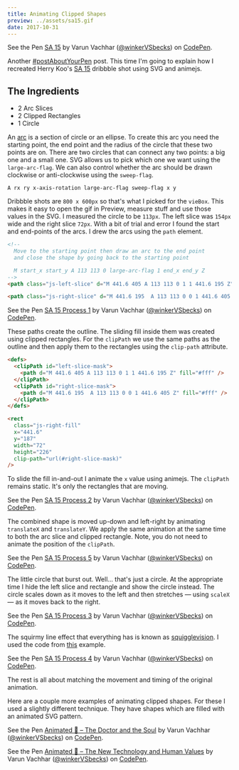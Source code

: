 ```yaml
---
title: Animating Clipped Shapes
preview: ../assets/sa15.gif
date: 2017-10-31
---
```


<p data-height="400" data-theme-id="26435" data-slug-hash="gXOdEL" data-default-tab="result" data-user="winkerVSbecks" data-embed-version="2" data-pen-title="SA 15" class="codepen">See the Pen <a href="https://codepen.io/winkerVSbecks/pen/gXOdEL/">SA 15</a> by Varun Vachhar (<a href="https://codepen.io/winkerVSbecks">@winkerVSbecks</a>) on <a href="https://codepen.io">CodePen</a>.</p>

<script
  async
  src="https://production-assets.codepen.io/assets/embed/ei.js"
></script>

Another [#postAboutYourPen](http://postaboutyourpen.online/) post. This time I'm going to explain how I recreated Herry Koo's [SA 15](https://dribbble.com/shots/3478023-SA-15) dribbble shot using SVG and animejs.

## The Ingredients

- 2 Arc Slices
- 2 Clipped Rectangles
- 1 Circle

An [arc](https://developer.mozilla.org/en-US/docs/Web/SVG/Tutorial/Paths#Arcs) is a section of circle or an ellipse. To create this arc you need the starting point, the end point and the radius of the circle that these two points are on. There are two circles that can connect any two points: a big one and a small one. SVG allows us to pick which one we want using the `large-arc-flag`. We can also control whether the arc should be drawn clockwise or anti-clockwise using the `sweep-flag`.

```
A rx ry x-axis-rotation large-arc-flag sweep-flag x y
```

Dribbble shots are `800 x 600px` so that's what I picked for the `vieBox`. This makes it easy to open the gif in Preview, measure stuff and use those values in the SVG. I measured the circle to be `113px`. The left slice was `154px` wide and the right slice `72px`. With a bit of trial and error I found the start and end-points of the arcs. I drew the arcs using the `path` element.

```html
<!--
  Move to the starting point then draw an arc to the end point
  and close the shape by going back to the starting point

  M start_x start_y A 113 113 0 large-arc-flag 1 end_x end_y Z
-->
<path class="js-left-slice" d="M 441.6 405 A 113 113 0 1 1 441.6 195 Z" />

<path class="js-right-slice" d="M 441.6 195  A 113 113 0 0 1 441.6 405 Z" />
```

<p data-height="300" data-theme-id="26435" data-slug-hash="aVOaqY" data-default-tab="result" data-user="winkerVSbecks" data-embed-version="2" data-pen-title="SA 15 Process 1" class="codepen">See the Pen <a href="https://codepen.io/winkerVSbecks/pen/aVOaqY/">SA 15 Process 1</a> by Varun Vachhar (<a href="https://codepen.io/winkerVSbecks">@winkerVSbecks</a>) on <a href="https://codepen.io">CodePen</a>.</p>

<script
  async
  src="https://production-assets.codepen.io/assets/embed/ei.js"
></script>

These paths create the outline. The sliding fill inside them was created using clipped rectangles. For the `clipPath` we use the same paths as the outline and then apply them to the rectangles using the `clip-path` attribute.

```html
<defs>
  <clipPath id="left-slice-mask">
    <path d="M 441.6 405 A 113 113 0 1 1 441.6 195 Z" fill="#fff" />
  </clipPath>
  <clipPath id="right-slice-mask">
    <path d="M 441.6 195  A 113 113 0 0 1 441.6 405 Z" fill="#fff" />
  </clipPath>
</defs>
```

```html
<rect
  class="js-right-fill"
  x="441.6"
  y="187"
  width="72"
  height="226"
  clip-path="url(#right-slice-mask)"
/>
```

To slide the fill in-and-out I animate the `x` value using animejs. The `clipPath` remains static. It's only the rectangles that are moving.

<p data-height="300" data-theme-id="26435" data-slug-hash="XzbyQj" data-default-tab="result" data-user="winkerVSbecks" data-embed-version="2" data-pen-title="SA 15 Process 2" class="codepen">See the Pen <a href="https://codepen.io/winkerVSbecks/pen/XzbyQj/">SA 15 Process 2</a> by Varun Vachhar (<a href="https://codepen.io/winkerVSbecks">@winkerVSbecks</a>) on <a href="https://codepen.io">CodePen</a>.</p>

<script
  async
  src="https://production-assets.codepen.io/assets/embed/ei.js"
></script>

The combined shape is moved up-down and left-right by animating `translateX` and `translateY`. We apply the same animation at the same time to both the arc slice and clipped rectangle. Note, you do not need to animate the position of the `clipPath`.

<p data-height="300" data-theme-id="26435" data-slug-hash="pdJGOZ" data-default-tab="result" data-user="winkerVSbecks" data-embed-version="2" data-pen-title="SA 15 Process 5" class="codepen">See the Pen <a href="https://codepen.io/winkerVSbecks/pen/pdJGOZ/">SA 15 Process 5</a> by Varun Vachhar (<a href="https://codepen.io/winkerVSbecks">@winkerVSbecks</a>) on <a href="https://codepen.io">CodePen</a>.</p>

<script
  async
  src="https://production-assets.codepen.io/assets/embed/ei.js"
></script>

The little circle that burst out. Well… that's just a circle. At the appropriate time I hide the left slice and rectangle and show the circle instead. The circle scales down as it moves to the left and then stretches — using `scaleX` — as it moves back to the right.

<p data-height="300" data-theme-id="26435" data-slug-hash="mqJaLY" data-default-tab="result" data-user="winkerVSbecks" data-embed-version="2" data-pen-title="SA 15 Process 3" class="codepen">See the Pen <a href="https://codepen.io/winkerVSbecks/pen/mqJaLY/">SA 15 Process 3</a> by Varun Vachhar (<a href="https://codepen.io/winkerVSbecks">@winkerVSbecks</a>) on <a href="https://codepen.io">CodePen</a>.</p>

<script
  async
  src="https://production-assets.codepen.io/assets/embed/ei.js"
></script>

The squirmy line effect that everything has is known as [squigglevision](https://css-tricks.com/squigglevision-in-css-and-svg). I used the code from [this](https://tympanus.net/codrops/2016/03/21/animated-animals-css-svg) example.

<p data-height="300" data-theme-id="26435" data-slug-hash="Nwqoav" data-default-tab="css,result" data-user="winkerVSbecks" data-embed-version="2" data-pen-title="SA 15 Process 4" class="codepen">See the Pen <a href="https://codepen.io/winkerVSbecks/pen/Nwqoav/">SA 15 Process 4</a> by Varun Vachhar (<a href="https://codepen.io/winkerVSbecks">@winkerVSbecks</a>) on <a href="https://codepen.io">CodePen</a>.</p>

<script
  async
  src="https://production-assets.codepen.io/assets/embed/ei.js"
></script>

The rest is all about matching the movement and timing of the original animation.

Here are a couple more examples of animating clipped shapes. For these I used a slightly different technique. They have shapes which are filled with an animated SVG pattern.

<div class="flex-ns justify-around">
  <p data-height="600" data-theme-id="26435" data-slug-hash="GvyrbO" data-default-tab="result" data-user="winkerVSbecks" data-embed-version="2" data-pen-title="Animated 📕 – The Doctor and the Soul" class="codepen">See the Pen <a href="https://codepen.io/winkerVSbecks/pen/GvyrbO/">Animated 📕 – The Doctor and the Soul</a> by Varun Vachhar (<a href="https://codepen.io/winkerVSbecks">@winkerVSbecks</a>) on <a href="https://codepen.io">CodePen</a>.</p>
  <script async src="https://production-assets.codepen.io/assets/embed/ei.js"></script>

<p data-height="600" data-theme-id="26435" data-slug-hash="xLXNRQ" data-default-tab="result" data-user="winkerVSbecks" data-embed-version="2" data-pen-title="Animated 📕 – The New Technology and Human Values" class="codepen">See the Pen <a href="https://codepen.io/winkerVSbecks/pen/xLXNRQ/">Animated 📕 – The New Technology and Human Values</a> by Varun Vachhar (<a href="https://codepen.io/winkerVSbecks">@winkerVSbecks</a>) on <a href="https://codepen.io">CodePen</a>.</p>

<script
  async
  src="https://production-assets.codepen.io/assets/embed/ei.js"
></script>

</div>
